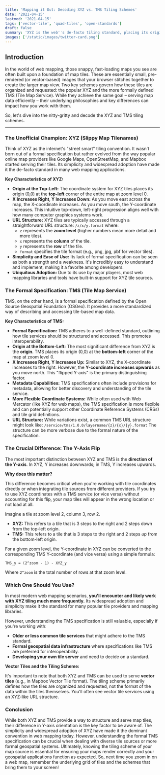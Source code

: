 ```yaml
---
title: 'Mapping it Out: Decoding XYZ vs. TMS Tiling Schemes'
date: '2021-04-15'
lastmod: '2021-04-15'
tags: ['vector-tile', 'quad-tiles', 'open-standards']
draft: false
summary: 'XYZ is the web''s de-facto tiling standard, placing its origin at the top-left with a downward Y-axis. TMS, a formal specification, uses a bottom-left origin with an upward Y-axis. Understanding this Y-axis difference is key to working with various map tile sources.'
images: ['/static/images/twitter-card.png']
---
```


## Introduction

In the world of web mapping, those snappy, fast-loading maps you see are often built upon a foundation of map tiles. These are essentially small, pre-rendered (or vector-based) images that your browser stitches together to create the larger map view. Two key schemes govern how these tiles are organized and requested: the popular XYZ and the more formally defined TMS (Tile Map Service). While they achieve the same goal – serving map data efficiently – their underlying philosophies and key differences can impact how you work with them.

So, let's dive into the nitty-gritty and decode the XYZ and TMS tiling schemes.

<TOCInline toc={props.toc} exclude="Introduction" />

---

### The Unofficial Champion: XYZ (Slippy Map Tilenames)

Think of XYZ as the internet's "street smart" tiling convention. It wasn't born out of a formal specification but rather evolved from the way popular online map providers like Google Maps, OpenStreetMap, and Mapbox started serving their tiles. Its simplicity and widespread adoption have made it the de-facto standard in many web mapping applications.

**Key Characteristics of XYZ:**

* **Origin at the Top-Left:** The coordinate system for XYZ tiles places its origin (0,0) at the **top-left** corner of the entire map at zoom level 0.
* **X Increases Right, Y Increases Down:** As you move east across the map, the X-coordinate increases. As you move south, the Y-coordinate increases. This intuitive top-down, left-right progression aligns well with how many computer graphics systems work.
* **URL Structure:** XYZ tiles are typically accessed through a straightforward URL structure:
    `/z/x/y.format`
    where:
    * `z` represents the **zoom level** (higher numbers mean more detail and more tiles).
    * `x` represents the **column** of the tile.
    * `y` represents the **row** of the tile.
    * `format` specifies the tile format (e.g., png, jpg, pbf for vector tiles).
* **Simplicity and Ease of Use:** Its lack of formal specification can be seen as both a strength and a weakness. It's incredibly easy to understand and implement, making it a favorite among developers.
* **Ubiquitous Adoption:** Due to its use by major players, most web mapping libraries and tools have built-in support for XYZ tile sources.

### The Formal Specification: TMS (Tile Map Service)

TMS, on the other hand, is a formal specification defined by the Open Source Geospatial Foundation (OSGeo). It provides a more standardized way of describing and accessing tile-based map data.

**Key Characteristics of TMS:**

* **Formal Specification:** TMS adheres to a well-defined standard, outlining how tile services should be structured and accessed. This promotes interoperability.
* **Origin at the Bottom-Left:** The most significant difference from XYZ is the **origin**. TMS places its origin (0,0) at the **bottom-left** corner of the map at zoom level 0.
* **X Increases Right, Y Increases Up:** Similar to XYZ, the X-coordinate increases to the right. However, the **Y-coordinate increases upwards** as you move north. This "flipped Y-axis" is the primary distinguishing factor.
* **Metadata Capabilities:** TMS specifications often include provisions for metadata, allowing for better discovery and understanding of the tile service.
* **More Flexible Coordinate Systems:** While often used with Web Mercator (like XYZ for web maps), the TMS specification is more flexible and can potentially support other Coordinate Reference Systems (CRSs) and tile grid definitions.
* **URL Structure:** While variations exist, a common TMS URL structure might look like:
    `/service/tms/1.0.0/layername/{z}/{x}/{y}.format`
    The structure can be more verbose due to the formal nature of the specification.

### The Crucial Difference: The Y-Axis Flip

The most important distinction between XYZ and TMS is the **direction of the Y-axis**. In XYZ, Y increases downwards; in TMS, Y increases upwards.

**Why does this matter?**

This difference becomes critical when you're working with tile coordinates directly or when integrating tile sources from different providers. If you try to use XYZ coordinates with a TMS service (or vice versa) without accounting for this flip, your map tiles will appear in the wrong location or not load at all.

Imagine a tile at zoom level 2, column 3, row 2.

* **XYZ:** This refers to a tile that is 3 steps to the right and 2 steps down from the top-left origin.
* **TMS:** This refers to a tile that is 3 steps to the right and 2 steps *up* from the bottom-left origin.

For a given zoom level, the Y-coordinate in XYZ can be converted to the corresponding TMS Y-coordinate (and vice versa) using a simple formula:

`TMS_y = (2^zoom - 1) - XYZ_y`

Where `2^zoom` is the total number of rows at that zoom level.

### Which One Should You Use?

In most modern web mapping scenarios, **you'll encounter and likely work with XYZ tiling much more frequently.** Its widespread adoption and simplicity make it the standard for many popular tile providers and mapping libraries.

However, understanding the TMS specification is still valuable, especially if you're working with:

* **Older or less common tile services** that might adhere to the TMS standard.
* **Formal geospatial data infrastructure** where specifications like TMS are preferred for interoperability.
* **Developing your own tile server** and need to decide on a standard.

**Vector Tiles and the Tiling Scheme:**

It's important to note that both XYZ and TMS can be used to serve **vector tiles** (e.g., in Mapbox Vector Tile format). The tiling scheme primarily defines how the tiles are organized and requested, not the format of the data within the tiles themselves. You'll often see vector tile services using an XYZ-like URL structure.

### Conclusion

While both XYZ and TMS provide a way to structure and serve map tiles, their difference in Y-axis orientation is the key factor to be aware of. The simplicity and widespread adoption of XYZ have made it the dominant convention in web mapping today. However, understanding the formal TMS specification can be crucial when dealing with diverse tile sources or more formal geospatial systems. Ultimately, knowing the tiling scheme of your map source is essential for ensuring your maps render correctly and your geospatial applications function as expected. So, next time you zoom in on a web map, remember the underlying grid of tiles and the schemes that bring them to your screen!